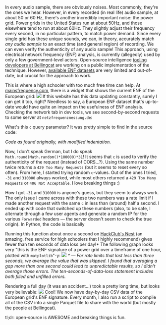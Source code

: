 In every audio sample, there are obviously noises. Most commonly, they're the ones we hear. However, in every recorded (in real life) audio sample, at about 50 or 60 Hz, there's another incredibly important noise: the power grid. Power grids in the United States run at about 50Hz, and those elsewhere tend to run at about 60Hz. They slightly adjust their frequency every second, in no particular pattern, to match power demand. Since every single grid has these unique sounds, we can, in theory, accurately match *any audio sample* to an exact time (and general region) of recording. We can even verify the authenticity of any audio sample! This approach, using electrical network frequency (ENF) analysis, is currently (allegedly) used by only a few government-level actors. Open-source intelligence [tooling developers at Bellingcat](https://github.com/bellingcat) are working on a public implementation of the technique. However, [available ENF datasets](https://power-grid-frequency.org/) are very limited and out-of-date, but crucial for the approach to work.

This is where a high schooler with too much free time can help. At [mainsfrequency.com](https://mainsfrequency.com), there is a widget that shows the current ENF of the European grid:
<img src="https://cloud-9tirn0ug5-hack-club-bot.vercel.app/0image.png"></img>
If this website has this data updating constantly, surely I can get it too, right? Needless to say, a European ENF dataset that's up-to-date would have quite an impact on the usefulness of ENF analysis. Checking the network tab in dev tools, we see second-by-second requests to some server at `netzfrequenzmessung.de`:

<GistEmbed gistId="borisnezlobin/5c5770608cb719d2f03e5a4ade607eb2" />

What's this `c` query parameter? It was pretty simple to find in the source code:

<GistEmbed gistId="borisnezlobin/d54554294e3bc8849ebcc35b4c55a09e" />

*Code as found originally, with modified indentation.*

Now, I don't speak German, but I do speak `Math.round(Math.random()*100000)*31`! It seems that `c` is used to verify the authenticity of the request (instead of CORS...?). Using the same number twice returns a `429 Too Many Requests` (but it seems to reset every so often). From here, I started trying random `c`-values. Out of the ones I tried, `-31` and `310000` always worked, while most others returned a `429 Too Many Requests` or `406 Not Acceptable`. I love breaking things :)

How I got `-31` and `310000` is anyone's guess, but they seem to always work. The only issue I came across with these two numbers was a rate limit if I made another request with the same `c` in less than (around) half a second. I ended up with code that switched up these numbers (also, to be safe, I alternate through a few user agents and generate a random IP for the various `Forwarded` headers — the server doesn't seem to check the true origin). In Python, the code is basically

<GistEmbed gistId="borisnezlobin/9b9dc958634ebbdb44c6c1a8ed1f0b72" />

Running this function about once a second on [HackClub's Nest](https://hackclub.app/) (an amazing, free service for high schoolers that I highly recommend) gives fewer than ten seconds of data loss per day!* The following graph looks very "this is the ENF signature of a power grid over a timeframe of one hour, plotted with `matplotlib`"-y:
<img className="invert" src="https://cloud-al1g0v5i1-hack-club-bot.vercel.app/0image.png"></img>
*\* — For rate limits that last less than three seconds, we average the value that was skipped. I found that averaging a gap more than one second could lead to unpredictable results, so I didn't average those errors. The ten-seconds-of-data-loss statement includes both filled and unfilled errors.*

Rendering a full day (it was an accident...) took a pretty long time, but looks very believable:
<img className="invert" src="https://cloud-ljkr8qlmm-hack-club-bot.vercel.app/0image.png"></img>
Cool! We now have day-by-day CSV data of the European grid's ENF signature. Every month, I also run a script to compile all of the CSV into a single Parquet file to share with the world (but mostly the people at Bellingcat).

tl;dr: open-source is AWESOME and breaking things is fun.